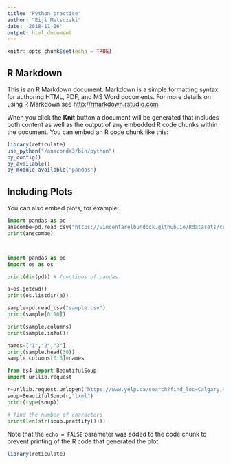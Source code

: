 ```yaml
---
title: "Python_practice"
author: "Eiji Matsuzaki"
date: '2018-11-16'
output: html_document
---
```


```r
knitr::opts_chunk$set(echo = TRUE)
```

## R Markdown

This is an R Markdown document. Markdown is a simple formatting syntax for authoring HTML, PDF, and MS Word documents. For more details on using R Markdown see <http://rmarkdown.rstudio.com>.

When you click the **Knit** button a document will be generated that includes both content as well as the output of any embedded R code chunks within the document. You can embed an R code chunk like this:

```r
library(reticulate)
use_python("/anaconda3/bin/python")
py_config()
py_available()
py_module_available("pandas")
```

## Including Plots

You can also embed plots, for example:

```python
import pandas as pd
anscombe=pd.read_csv("https://vincentarelbundock.github.io/Rdatasets/csv/datasets/anscombe.csv")
print(anscombe)




```
```python
import pandas as pd
import os as os

print(dir(pd)) # functions of pandas

a=os.getcwd()
print(os.listdir(a))

sample=pd.read_csv("sample.csv")
print(sample[0:10])

print(sample.columns)
print(sample.info())

names=["1","2","3"]
print(sample.head(30))
sample.columns[0:3]=names
```

```python
from bs4 import BeautifulSoup
import urllib.request

r=urllib.request.urlopen("https://www.yelp.ca/search?find_loc=Calgary,+AB&cflt=homeservices").read()
soup=BeautifulSoup(r,"lxml")
print(type(soup))

# find the number of characters
print(len(str(soup.prettify())))
```

Note that the `echo = FALSE` parameter was added to the code chunk to prevent printing of the R code that generated the plot.
```r
library(reticulate)


```

